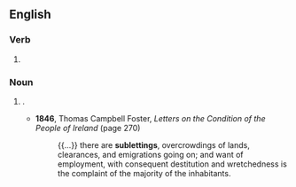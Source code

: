 ==English==

===Verb===
{{head|en|verb form}}

# {{present participle of|en|sublet}}

===Noun===
{{en-noun}}

# {{lb|en|property law|real estate}} {{synonym of|en|sublease}}.
#* '''1846''', Thomas Campbell Foster, ''Letters on the Condition of the People of Ireland'' (page 270)
#*: {{...}} there are '''sublettings''', overcrowdings of lands, clearances, and emigrations going on; and want of employment, with consequent destitution and wretchedness is the complaint of the majority of the inhabitants.
#: {{syn|en|sublease|underlease|subtenancy|undertenancy|underletting|q6=informal|sublet|underlet}}